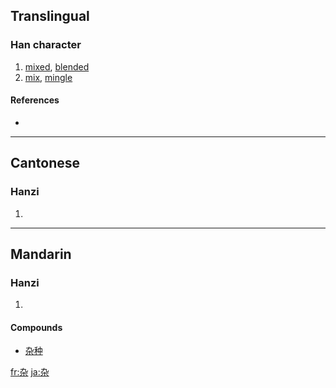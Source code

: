 {{also|雜}}
==Translingual==

===Han character===
{{Han char|rn=75|rad=木|as=02|sn=6|four=|canj=大弓木 (KND)}}

# [[mixed]], [[blended]]
# [[mix]], [[mingle]]

====References====
* {{Han ref|kx=0510.181|hdz=21155.070|uh=6742|ud=26434}}

----

==Cantonese==

===Hanzi===
{{yue-hanzi|jyut=|y=jaap6}}

# {{defn|Cantonese}}

----

==Mandarin==

===Hanzi===
{{cmn-hanzi|tra=雜|pin=[[gǎn]] ([[gan3]]), [[zá]] ([[za2]])|wg=kan<sup>3</sup>, tsa<sup>2</sup>}}

# {{defn|Mandarin}}

====Compounds====
* [[杂种]]

[[fr:杂]]
[[ja:杂]]